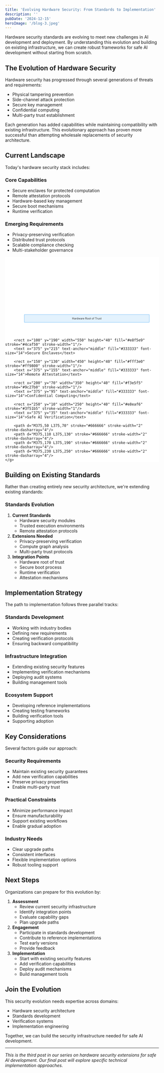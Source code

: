 ```yaml
---
title: 'Evolving Hardware Security: From Standards to Implementation'
description: ''
pubDate: '2024-12-15'
heroImage: '/blog-3.jpeg'
---
```


Hardware security standards are evolving to meet new challenges in AI
development and deployment. By understanding this evolution and building on
existing infrastructure, we can create robust frameworks for safe AI development
without starting from scratch.

## **The Evolution of Hardware Security**

Hardware security has progressed through several generations of threats and
requirements:

- Physical tampering prevention
- Side-channel attack protection
- Secure key management
- Confidential computing
- Multi-party trust establishment

Each generation has added capabilities while maintaining compatibility with
existing infrastructure. This evolutionary approach has proven more successful
than attempting wholesale replacements of security architecture.

## **Current Landscape**

Today's hardware security stack includes:

### **Core Capabilities**

- Secure enclaves for protected computation
- Remote attestation protocols
- Hardware-based key management
- Secure boot mechanisms
- Runtime verification

### **Emerging Requirements**

- Privacy-preserving verification
- Distributed trust protocols
- Scalable compliance checking
- Multi-stakeholder governance

<div style="background: white;">
<svg viewBox="0 0 800 400" xmlns="http://www.w3.org/2000/svg">
    <rect width="800" height="400" fill="#ffffff"/>
    <g transform="translate(50,50)">
        <rect x="50" y="250" width="650" height="40" fill="#e3f2fd" stroke="#2196f3" stroke-width="1"/>
        <text x="375" y="275" text-anchor="middle" fill="#333333" font-size="14">Hardware Root of Trust</text>

        <rect x="100" y="190" width="550" height="40" fill="#e8f5e9" stroke="#4caf50" stroke-width="1"/>
        <text x="375" y="215" text-anchor="middle" fill="#333333" font-size="14">Secure Enclaves</text>
        
        <rect x="150" y="130" width="450" height="40" fill="#fff3e0" stroke="#ff9800" stroke-width="1"/>
        <text x="375" y="155" text-anchor="middle" fill="#333333" font-size="14">Remote Attestation</text>
        
        <rect x="200" y="70" width="350" height="40" fill="#f3e5f5" stroke="#9c27b0" stroke-width="1"/>
        <text x="375" y="95" text-anchor="middle" fill="#333333" font-size="14">Confidential Computing</text>
        
        <rect x="250" y="10" width="250" height="40" fill="#e8eaf6" stroke="#3f51b5" stroke-width="1"/>
        <text x="375" y="35" text-anchor="middle" fill="#333333" font-size="14">Safe AI Verification</text>
        
        <path d="M375,50 L375,70" stroke="#666666" stroke-width="2" stroke-dasharray="4"/>
        <path d="M375,110 L375,130" stroke="#666666" stroke-width="2" stroke-dasharray="4"/>
        <path d="M375,170 L375,190" stroke="#666666" stroke-width="2" stroke-dasharray="4"/>
        <path d="M375,230 L375,250" stroke="#666666" stroke-width="2" stroke-dasharray="4"/>
    </g>

</svg>
</div>

## **Building on Existing Standards**

Rather than creating entirely new security architecture, we're extending
existing standards:

### **Standards Evolution**

1. **Current Standards**
   - Hardware security modules
   - Trusted execution environments
   - Remote attestation protocols
2. **Extensions Needed**
   - Privacy-preserving verification
   - Compute graph analysis
   - Multi-party trust protocols
3. **Integration Points**
   - Hardware root of trust
   - Secure boot process
   - Runtime verification
   - Attestation mechanisms

## **Implementation Strategy**

The path to implementation follows three parallel tracks:

### **Standards Development**

- Working with industry bodies
- Defining new requirements
- Creating verification protocols
- Ensuring backward compatibility

### **Infrastructure Integration**

- Extending existing security features
- Implementing verification mechanisms
- Deploying audit systems
- Building management tools

### **Ecosystem Support**

- Developing reference implementations
- Creating testing frameworks
- Building verification tools
- Supporting adoption

## **Key Considerations**

Several factors guide our approach:

### **Security Requirements**

- Maintain existing security guarantees
- Add new verification capabilities
- Preserve privacy properties
- Enable multi-party trust

### **Practical Constraints**

- Minimize performance impact
- Ensure manufacturability
- Support existing workflows
- Enable gradual adoption

### **Industry Needs**

- Clear upgrade paths
- Consistent interfaces
- Flexible implementation options
- Robust tooling support

## **Next Steps**

Organizations can prepare for this evolution by:

1. **Assessment**
   - Review current security infrastructure
   - Identify integration points
   - Evaluate capability gaps
   - Plan upgrade paths
2. **Engagement**
   - Participate in standards development
   - Contribute to reference implementations
   - Test early versions
   - Provide feedback
3. **Implementation**
   - Start with existing security features
   - Add verification capabilities
   - Deploy audit mechanisms
   - Build management tools

## **Join the Evolution**

This security evolution needs expertise across domains:

- Hardware security architecture
- Standards development
- Verification systems
- Implementation engineering

Together, we can build the security infrastructure needed for safe AI
development.

---

_This is the third post in our series on hardware security extensions for safe
AI development. Our final post will explore specific technical implementation
approaches._
